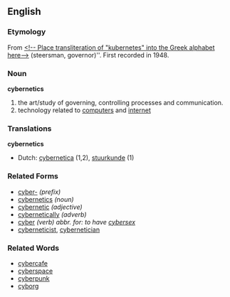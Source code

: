 ==English==
===Etymology===
From {{Gr.}} [[<!-- Place transliteration of "kubernetes" into the Greek alphabet here-->]] (steersman, governor)''. First recorded in 1948.

{{etystub}}
===Noun===
'''cybernetics'''
# the art/study of governing, controlling processes and communication.
# technology related to [[computer]]s and [[internet]]

===Translations===
'''cybernetics'''
*Dutch: [[cybernetica]] (1,2), [[stuurkunde]] (1)

===Related Forms===
*[[cyber-]] ''(prefix)''
*[[cybernetics]] ''(noun)''
*[[cybernetic]] ''(adjective)''
*[[cybernetically]] ''(adverb)''
*[[cyber]] ''(verb) abbr. for: to have [[cybersex]]''
*[[cyberneticist]], [[cybernetician]]

===Related Words===
*[[cybercafe]]
*[[cyberspace]]
*[[cyberpunk]]
*[[cyborg]]